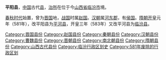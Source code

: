 '''平阳县'''，[[中国|中国]]古代[[县|县]]，[[治所|治所]]在位于今[[山西省|山西省]][[临汾市|临汾市]]境。

[[春秋时代|春秋时代]]始置，曾为[[晋国|晋国]]地，[[战国|战国]]时属[[赵国|赵国]]。[[汉朝|汉朝]]属[[河東郡_(中國)|河东郡]]，有[[侯国|侯国]]。[[隋朝|隋朝]][[开皇|开皇]]元年（581年），改平阳县为[[平河县|平河县]]，开皇三年（583年）又改平河县为[[临汾县|临汾县]]。

{{山西行政区划小作品}}
{{DEFAULTSORT:P}}
[[Category:晋国县份|Category:晋国县份]]
[[Category:赵国县份|Category:赵国县份]]
[[Category:秦朝县份|Category:秦朝县份]]
[[Category:汉朝县份|Category:汉朝县份]]
[[Category:曹魏县份|Category:曹魏县份]]
[[Category:晋朝县份|Category:晋朝县份]]
[[Category:南北朝县份|Category:南北朝县份]]
[[Category:隋朝县份|Category:隋朝县份]]
[[Category:山西古代县份|Category:山西古代县份]]
[[Category:临汾行政区划史|Category:临汾行政区划史]]
[[Category:581年废除的行政区划|Category:581年废除的行政区划]]